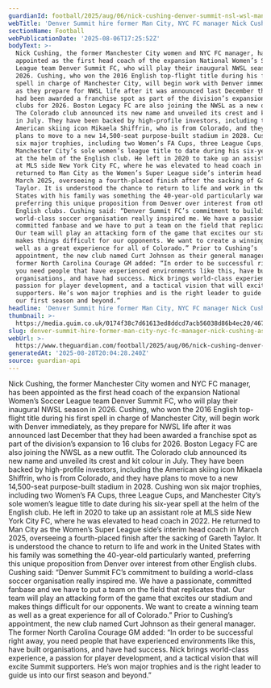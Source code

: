 ```yaml
---
guardianId: football/2025/aug/06/nick-cushing-denver-summit-nsl-wsl-manchester-city-nycfc
webTitle: 'Denver Summit hire former Man City, NYC FC manager Nick Cushing as head coach'
sectionName: Football
webPublicationDate: '2025-08-06T17:25:52Z'
bodyText: >-
  Nick Cushing, the former Manchester City women and NYC FC manager, has been
  appointed as the first head coach of the expansion National Women’s Soccer
  League team Denver Summit FC, who will play their inaugural NWSL season in
  2026. Cushing, who won the 2016 English top-flight title during his first
  spell in charge of Manchester City, will begin work with Denver immediately,
  as they prepare for NWSL life after it was announced last December that they
  had been awarded a franchise spot as part of the division’s expansion to 16
  clubs for 2026. Boston Legacy FC are also joining the NWSL as a new outfit.
  The Colorado club announced its new name and unveiled its crest and kit colour
  in July. They have been backed by high-profile investors, including the
  American skiing icon Mikaela Shiffrin, who is from Colorado, and they have
  plans to move to a new 14,500-seat purpose-built stadium in 2028. Cushing won
  six major trophies, including two Women’s FA Cups, three League Cups, and
  Manchester City’s sole women’s league title to date during his six-year spell
  at the helm of the English club. He left in 2020 to take up an assistant role
  at MLS side New York City FC, where he was elevated to head coach in 2022. He
  returned to Man City as the Women’s Super League side’s interim head coach in
  March 2025, overseeing a fourth-placed finish after the sacking of Gareth
  Taylor. It is understood the chance to return to life and work in the United
  States with his family was something the 40-year-old particularly wanted,
  preferring this unique proposition from Denver over interest from other
  English clubs. Cushing said: “Denver Summit FC’s commitment to building a
  world-class soccer organisation really inspired me. We have a passionate,
  committed fanbase and we have to put a team on the field that replicates that.
  Our team will play an attacking form of the game that excites our stadium and
  makes things difficult for our opponents. We want to create a winning team as
  well as a great experience for all of Colorado.” Prior to Cushing’s
  appointment, the new club named Curt Johnson as their general manager. The
  former North Carolina Courage GM added: “In order to be successful right away,
  you need people that have experienced environments like this, have built
  organisations, and have had success. Nick brings world-class experience, a
  passion for player development, and a tactical vision that will excite Summit
  supporters. He’s won major trophies and is the right leader to guide us into
  our first season and beyond.”
headline: 'Denver Summit hire former Man City, NYC FC manager Nick Cushing as head coach'
thumbnail: >-
  https://media.guim.co.uk/0174f38c7d61613ed8ddcd7acb56038d86b4ec20/467_0_2895_2316/500.jpg
slug: denver-summit-hire-former-man-city-nyc-fc-manager-nick-cushing-as-head-coach
webUrl: >-
  https://www.theguardian.com/football/2025/aug/06/nick-cushing-denver-summit-nsl-wsl-manchester-city-nycfc
generatedAt: '2025-08-28T20:04:28.240Z'
source: guardian-api
---
```

Nick Cushing, the former Manchester City women and NYC FC manager, has been appointed as the first head coach of the expansion National Women’s Soccer League team Denver Summit FC, who will play their inaugural NWSL season in 2026. Cushing, who won the 2016 English top-flight title during his first spell in charge of Manchester City, will begin work with Denver immediately, as they prepare for NWSL life after it was announced last December that they had been awarded a franchise spot as part of the division’s expansion to 16 clubs for 2026. Boston Legacy FC are also joining the NWSL as a new outfit. The Colorado club announced its new name and unveiled its crest and kit colour in July. They have been backed by high-profile investors, including the American skiing icon Mikaela Shiffrin, who is from Colorado, and they have plans to move to a new 14,500-seat purpose-built stadium in 2028. Cushing won six major trophies, including two Women’s FA Cups, three League Cups, and Manchester City’s sole women’s league title to date during his six-year spell at the helm of the English club. He left in 2020 to take up an assistant role at MLS side New York City FC, where he was elevated to head coach in 2022. He returned to Man City as the Women’s Super League side’s interim head coach in March 2025, overseeing a fourth-placed finish after the sacking of Gareth Taylor. It is understood the chance to return to life and work in the United States with his family was something the 40-year-old particularly wanted, preferring this unique proposition from Denver over interest from other English clubs. Cushing said: “Denver Summit FC’s commitment to building a world-class soccer organisation really inspired me. We have a passionate, committed fanbase and we have to put a team on the field that replicates that. Our team will play an attacking form of the game that excites our stadium and makes things difficult for our opponents. We want to create a winning team as well as a great experience for all of Colorado.” Prior to Cushing’s appointment, the new club named Curt Johnson as their general manager. The former North Carolina Courage GM added: “In order to be successful right away, you need people that have experienced environments like this, have built organisations, and have had success. Nick brings world-class experience, a passion for player development, and a tactical vision that will excite Summit supporters. He’s won major trophies and is the right leader to guide us into our first season and beyond.”
